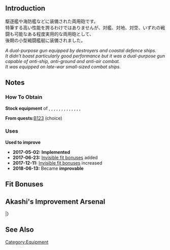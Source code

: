 {{EquipmentInfo}}

==Introduction==
駆逐艦や海防艦などに装備された両用砲です。<br>
特筆する高い性能を誇るわけではありませんが、対艦、対地、対空、いずれの戦闘も可能なある程度実用的な両用砲として、<br>
後期の小型戦闘艦艇に装備されました。

''A dual-purpose gun equipped by destroyers and coastal defence ships.''<br>
''It didn't boast particularly good performance but it was a dual-purpose gun capable of anti-ship, anti-ground and anti-air combat.''<br>
''It was equipped on late-war small-sized combat ships.''

==Notes==
<div class="mw-collapsible"><h3>How To Obtain</h3>
<div class="mw-collapsible-content">
'''Stock equipment''' of {{Ship/Link|Arare Kai}}, {{Ship/Link|Ariake Kai}}, {{Ship/Link|Matsu Kai}}, {{Ship/Link|Matsu}}, {{Ship/Link|Momo Kai}}, {{Ship/Link|Momo}}, {{Ship/Link|Naka Kai}}, {{Ship/Link|Shiranui Kai}}, {{Ship/Link|Take Kai}}, {{Ship/Link|Take}}, {{Ship/Link|Tama Kai}}, {{Ship/Link|Tenryuu Kai Ni}}, {{Ship/Link|Yura Kai Ni}}, {{Ship/Link|Yura Kai}}

'''From quests: '''[[Quests#B123|B123]] (choice)

</div></div>

<div class="mw-collapsible"><h3>Uses</h3>
<div class="mw-collapsible-content">
'''Used to improve''' {{Equipment/Link|12.7cm Single High-angle Gun Mount (Late Model)}}

</div></div>


<div class="mw-collapsible><h3>Updates History</h3>
<div class="mw-collapsible-content>
* '''2017-05-02:''' '''Implemented'''
* '''2017-06-23:''' [[Gun Fit Bonuses|Invisible fit bonuses]] added
* '''2017-12-11:''' [[Gun Fit Bonuses|Invisible fit bonuses]] increased
* '''2018-06-13:''' Became '''improvable'''
</div></div>

==Fit Bonuses==
{{:12.7cm Single High-angle Gun Mount (Late Model)/Bonuses}}

==Akashi's Improvement Arsenal==
{{AkashiWorkshop}}
{{AkashiWorkshopLine
|Name=12.7cm Single High-angle Gun Mount (Late Model)
|ItemType=GreenGunDP
|Fuel=10
|Ammo=50
|Steel=40
|Baux=20
|Mats0-5=2/3
|Mats6-9=3/5
|Mats10=-
|Screws0-5=2/2
|Screws6-9=3/4
|Screws10=-
|EquipConsume0-5=2x{{RedGunLight|12.7cm Twin Gun Mount}}
|EquipConsume6-9=1x{{GreenGunDP|12.7cm Single High-angle Gun Mount (Late Model)}}
|EquipConsume10=-
|Sun=Y
|Mon=E
|Tue=E
|Wed=Y<br>E<br>H
|Thu=Y<br>E<br>H
|Fri=Y<br>H
|Sat=Y<br>H
|2ndShip=[[Yura#Second Upgrade|Yura Kai Ni]]<br>[[Etorofu#First Upgrade|Etorofu Kai]]<br>[[Hiburi#First Upgrade|Hiburi Kai]]
}}
|}

==See Also==

{{Equipmentlist}}
[[Category:Equipment]]